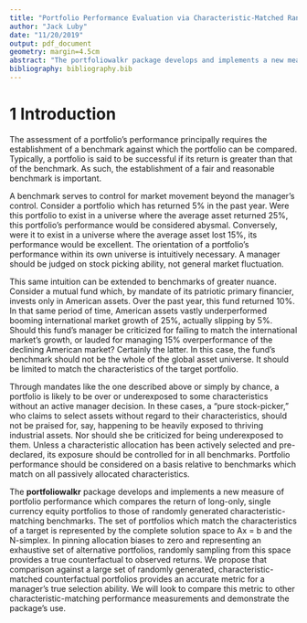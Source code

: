 ```yaml
---
title: "Portfolio Performance Evaluation via Characteristic-Matched Random Portfolios"
author: "Jack Luby"
date: "11/20/2019"
output: pdf_document
geometry: margin=4.5cm
abstract: "The portfoliowalkr package develops and implements a new measure of portfolio performance which compares the return of long-only, single currency equity portfolios to those of randomly generated characteristic-matching benchmarks. The set of portfolios which match the characteristics of a target is represented by the complete solution space to Ax = b and the N-simplex. In pinning allocation biases to zero and representing an exhaustive set of alternative portfolios, randomly sampling from this space provides a representative set of characteristic-controlled counterfactual investments. We propose that comparison against a large set of randomly generated, characteristic-matched counterfactual portfolios provides an accurate metric for a manager's true selection ability."
bibliography: bibliography.bib
---
```


# 1 Introduction

The assessment of a portfolio’s performance principally requires the establishment of a benchmark against which the portfolio can be compared. Typically, a portfolio is said to be successful if its return is greater than that of the benchmark. As such, the establishment of a fair and reasonable benchmark is important.
	
A benchmark serves to control for market movement beyond the manager’s control. Consider a portfolio which has returned 5% in the past year. Were this portfolio to exist in a universe where the average asset returned 25%, this portfolio’s performance would be considered abysmal. Conversely, were it to exist in a universe where the average asset lost 15%, its performance would be excellent. The orientation of a portfolio’s performance within its own universe is intuitively necessary. A manager should be judged on stock picking ability, not general market fluctuation.
	
This same intuition can be extended to benchmarks of greater nuance. Consider a mutual fund which, by mandate of its patriotic primary financier, invests only in American assets. Over the past year, this fund returned 10%. In that same period of time, American assets vastly underperformed booming international market growth of 25%, actually slipping by 5%. Should this fund’s manager be criticized for failing to match the international market’s growth, or lauded for managing 15% overperformance of the declining American market? Certainly the latter. In this case, the fund’s benchmark should not be the whole of the global asset universe. It should be limited to match the characteristics of the target portfolio.
	
Through mandates like the one described above or simply by chance, a portfolio is likely to be over or underexposed to some characteristics without an active manager decision. In these cases, a “pure stock-picker,” who claims to select assets without regard to their characteristics, should not be praised for, say, happening to be heavily exposed to thriving industrial assets. Nor should she be criticized for being underexposed to them. Unless a characteristic allocation has been actively selected and pre-declared, its exposure should be controlled for in all benchmarks. Portfolio performance should be considered on a basis relative to benchmarks which match on all passively allocated characteristics. 
	
The **portfoliowalkr** package develops and implements a new measure of portfolio performance which compares the return of long-only, single currency equity portfolios to those of randomly generated characteristic-matching benchmarks. The set of portfolios which match the characteristics of a target is represented by the complete solution space to Ax = b and the N-simplex. In pinning allocation biases to zero and representing an exhaustive set of alternative portfolios, randomly sampling from this space provides a true counterfactual to observed returns. We propose that comparison against a large set of randomly generated, characteristic-matched counterfactual portfolios provides an accurate metric for a manager's true selection ability. We will look to compare this metric to other characteristic-matching performance measurements and demonstrate the package's use.














